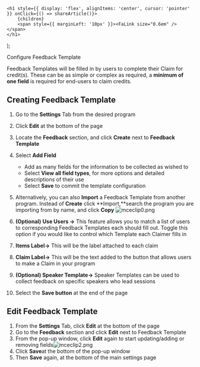 

    <h1 style={{ display: 'flex', alignItems: 'center', cursor: 'pointer' }} onClick={() => shareArticle()}>
        {children} 
        <span style={{ marginLeft: '10px' }}><FaLink size="0.6em" /></span>
    </h1>
);

<ToastContainer />

<ClickableTitle>Configure Feedback Template</ClickableTitle>




Feedback Templates will be filled in by users to complete their Claim for credit(s). These can be as simple or complex as required, a **minimum of one field** is required for end-users to claim credits.


## Creating Feedback Template


1. Go to the **Settings** Tab from the desired program
2. Click **Edit** at the bottom of the page
3. Locate the **Feedback** section, and click **Create** next to **Feedback Template**
4. Select **Add Field**


	* Add as many fields for the information to be collected as wished to
	* Select **View all field types**, for more options and detailed descriptions of their use
	* Select **Save** to commit the template configuration
5. Alternatively, you can also **Import** a Feedback Template from another program. Instead of **Create** click **Import,**search the program you are importing from by name, and click **Copy** ![mceclip0.png](../../../resources/article-images/4575934054675-Configure-Feedback-Template_1.png)
6. **(Optional)** **Use Users →** This feature allows you to match a list of users to corresponding Feedback Templates each should fill out. Toggle this option if you would like to control which Template each Claimer fills in
7. **Items Label→** This will be the label attached to each claim
8. **Claim Label→** This will be the text added to the button that allows users to make a Claim in your program
9. **(Optional) Speaker Template→** Speaker Templates can be used to collect feedback on specific speakers who lead sessions
10. Select the **Save button** at the end of the page


## Edit Feedback Template


1. From the **Settings** Tab, click **Edit** at the bottom of the page
2. Go to the **Feedback** section and click **Edit** next to Feedback Template
3. From the pop-up window, click **Edit** again to start updating/adding or removing fields![mceclip2.png](../../../resources/article-images/4575934054675-Configure-Feedback-Template_2.png)
4. Click **Save**at the bottom of the pop-up window
5. Then **Save** again, at the bottom of the main settings page


